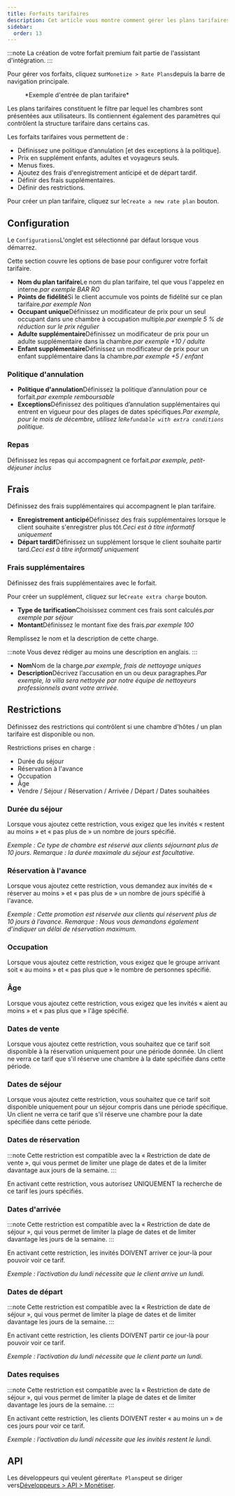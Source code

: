 ```yaml
---
title: Forfaits tarifaires
description: Cet article vous montre comment gérer les plans tarifaires sur Wink.
sidebar:
  order: 13
---
```


:::note
La création de votre forfait premium fait partie de l'assistant d'intégration.
:::

Pour gérer vos forfaits, cliquez sur`Monetize > Rate Plans`depuis la barre de navigation principale.

<figure>
  <CloudinaryImage width="350" height="559" resize="scale" quality="best" alt="Forfaits tarifaires" src="academy/rate-plan" errorImage="noimage_opaque_nyrtl0.png" />

  <figcaption>*Exemple d'entrée de plan tarifaire*</figcaption>
</figure>


Les plans tarifaires constituent le filtre par lequel les chambres sont présentées aux utilisateurs. Ils contiennent également des paramètres qui contrôlent la structure tarifaire dans certains cas.

Les forfaits tarifaires vous permettent de :

* Définissez une politique d’annulation \[et des exceptions à la politique].
* Prix en supplément enfants, adultes et voyageurs seuls.
* Menus fixes.
* Ajoutez des frais d'enregistrement anticipé et de départ tardif.
* Définir des frais supplémentaires.
* Définir des restrictions.

Pour créer un plan tarifaire, cliquez sur le`Create a new rate plan` bouton.

## Configuration

Le `Configurations`L'onglet est sélectionné par défaut lorsque vous démarrez.

Cette section couvre les options de base pour configurer votre forfait tarifaire.

* **Nom du plan tarifaire**Le nom du plan tarifaire, tel que vous l'appelez en interne.*par exemple BAR RO*
* **Points de fidélité**Si le client accumule vos points de fidélité sur ce plan tarifaire.*par exemple Non*
* **Occupant unique**Définissez un modificateur de prix pour un seul occupant dans une chambre à occupation multiple.*par exemple 5 % de réduction sur le prix régulier*
* **Adulte supplémentaire**Définissez un modificateur de prix pour un adulte supplémentaire dans la chambre.*par exemple +10 / adulte*
* **Enfant supplémentaire**Définissez un modificateur de prix pour un enfant supplémentaire dans la chambre.*par exemple +5 / enfant*

### Politique d'annulation

* **Politique d'annulation**Définissez la politique d’annulation pour ce forfait.*par exemple remboursable*
* **Exceptions**Définissez des politiques d’annulation supplémentaires qui entrent en vigueur pour des plages de dates spécifiques.*Par exemple, pour le mois de décembre, utilisez le`Refundable with extra conditions` politique.*

### Repas

Définissez les repas qui accompagnent ce forfait.*par exemple, petit-déjeuner inclus*

## Frais

Définissez des frais supplémentaires qui accompagnent le plan tarifaire.

* **Enregistrement anticipé**Définissez des frais supplémentaires lorsque le client souhaite s'enregistrer plus tôt.*Ceci est à titre informatif uniquement*
* **Départ tardif**Définissez un supplément lorsque le client souhaite partir tard.*Ceci est à titre informatif uniquement*

### Frais supplémentaires

Définissez des frais supplémentaires avec le forfait.

Pour créer un supplément, cliquez sur le`Create extra charge` bouton.

* **Type de tarification**Choisissez comment ces frais sont calculés.*par exemple par séjour*
* **Montant**Définissez le montant fixe des frais.*par exemple 100*

Remplissez le nom et la description de cette charge.

:::note
Vous devez rédiger au moins une description en anglais.
:::

* **Nom**Nom de la charge.*par exemple, frais de nettoyage uniques*
* **Description**Décrivez l’accusation en un ou deux paragraphes.*Par exemple, la villa sera nettoyée par notre équipe de nettoyeurs professionnels avant votre arrivée.*

## Restrictions

Définissez des restrictions qui contrôlent si une chambre d'hôtes / un plan tarifaire est disponible ou non.

Restrictions prises en charge :

* Durée du séjour
* Réservation à l'avance
* Occupation
* Âge
* Vendre / Séjour / Réservation / Arrivée / Départ / Dates souhaitées

### Durée du séjour

Lorsque vous ajoutez cette restriction, vous exigez que les invités « restent au moins » et « pas plus de » un nombre de jours spécifié.

*Exemple : Ce type de chambre est réservé aux clients séjournant plus de 10 jours. Remarque : la durée maximale du séjour est facultative.*

### Réservation à l'avance

Lorsque vous ajoutez cette restriction, vous demandez aux invités de « réserver au moins » et « pas plus de » un nombre de jours spécifié à l'avance.

*Exemple : Cette promotion est réservée aux clients qui réservent plus de 10 jours à l’avance. Remarque : Nous vous demandons également d’indiquer un délai de réservation maximum.*

### Occupation

Lorsque vous ajoutez cette restriction, vous exigez que le groupe arrivant soit « au moins » et « pas plus que » le nombre de personnes spécifié.

### Âge

Lorsque vous ajoutez cette restriction, vous exigez que les invités « aient au moins » et « pas plus que » l'âge spécifié.

### Dates de vente

Lorsque vous ajoutez cette restriction, vous souhaitez que ce tarif soit disponible à la réservation uniquement pour une période donnée. Un client ne verra ce tarif que s'il réserve une chambre à la date spécifiée dans cette période.

### Dates de séjour

Lorsque vous ajoutez cette restriction, vous souhaitez que ce tarif soit disponible uniquement pour un séjour compris dans une période spécifique. Un client ne verra ce tarif que s'il réserve une chambre pour la date spécifiée dans cette période.

### Dates de réservation

:::note
Cette restriction est compatible avec la « Restriction de date de vente », qui vous permet de limiter une plage de dates et de la limiter davantage aux jours de la semaine.
:::

En activant cette restriction, vous autorisez UNIQUEMENT la recherche de ce tarif les jours spécifiés.

### Dates d'arrivée

:::note
Cette restriction est compatible avec la « Restriction de date de séjour », qui vous permet de limiter la plage de dates et de limiter davantage les jours de la semaine.
:::

En activant cette restriction, les invités DOIVENT arriver ce jour-là pour pouvoir voir ce tarif.

*Exemple : l’activation du lundi nécessite que le client arrive un lundi.*

### Dates de départ

:::note
Cette restriction est compatible avec la « Restriction de date de séjour », qui vous permet de limiter la plage de dates et de limiter davantage les jours de la semaine.
:::

En activant cette restriction, les clients DOIVENT partir ce jour-là pour pouvoir voir ce tarif.

*Exemple : l’activation du lundi nécessite que le client parte un lundi.*

### Dates requises

:::note
Cette restriction est compatible avec la « Restriction de date de séjour », qui vous permet de limiter la plage de dates et de limiter davantage les jours de la semaine.
:::

En activant cette restriction, les clients DOIVENT rester « au moins un » de ces jours pour voir ce tarif.

*Exemple : l’activation du lundi nécessite que les invités restent le lundi.*

## API

Les développeurs qui veulent gérer`Rate Plans`peut se diriger vers[Développeurs > API > Monétiser](/developers/apis/#monetize-api).

